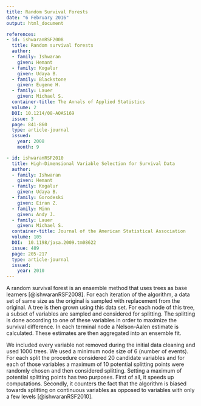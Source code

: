 ```yaml
---
title: Random Survival Forests
date: "6 February 2016"
output: html_document

references:
- id: ishwaranRSF2008
  title: Random survival forests
  author:
  - family: Ishwaran
    given: Hemant
  - family: Kogalur
    given: Udaya B.
  - family: Blackstone
    given: Eugene H.
  - family: Lauer
    given: Michael S.
  container-title: The Annals of Applied Statistics
  volume: 2
  DOI: 10.1214/08-AOAS169 
  issue: 3
  page: 841-860
  type: article-journal
  issued:
    year: 2008
    month: 9

- id: ishwaranRSF2010
  title: High-Dimensional Variable Selection for Survival Data
  author:
  - family: Ishwaran
    given: Hemant
  - family: Kogalur
    given: Udaya B.
  - family: Gorodeski
    given: Eiran Z.
  - family: Minn
    given: Andy J.
  - family: Lauer
    given: Michael S.
  container-title: Journal of the American Statistical Association
  volume: 105
  DOI:  10.1198/jasa.2009.tm08622
  issue: 489
  page: 205-217
  type: article-journal
  issued:
    year: 2010
---
```


A random survival forest is an ensemble method that uses trees as base learners [@ishwaranRSF2008]. For each iteration of the algorithm, a data set of same size as the original is sampled with replacement from the original. A tree is then grown using this data set. For each node of this tree, a subset of variables are sampled and considered for splitting. The splitting is done according to one of these variables in order to maximize the survival difference. In each terminal node a Nelson-Aalen estimate is calculated. These estimates are then aggregated into an ensemble fit.

We included every variable not removed during the initial data cleaning and used 1000 trees. We used a minimum node size of 6 (number of events). For each split the procedure considered 20 candidate variables and for each of those variables a maximum of 10 potential splitting points were randomly chosen and then considered splitting. Setting a maximum of potential splitting points has two purposes. First of all, it speeds up computations. Secondly, it counters the fact that the algorithm is biased towards splitting on continuous variables as opposed to variables with only a few levels [@ishwaranRSF2010].